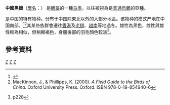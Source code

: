 {{Speciesbox 
| genus =  Turdus
| species = mandarinus
| image = Turdus merula mandarinus Hong Kong 6.jpg
| status = LC
| status_system = IUCN3.1
| status_ref = <ref>{{Cite journal | author = BirdLife International | title = ''Turdus mandarinus'' | journal = [[The_IUCN_Red_List_of_Threatened_Species|The IUCN Red List of Threatened Species]] | volume = 2016 | page = e.T103888237A104198735 | publisher = [[IUCN|IUCN]] | date = 2016 | url = http://www.iucnredlist.org/details/103888237/0 | doi = 10.2305/IUCN.UK.2016-3.RLTS.T103888237A104198735.en | access-date = 13 January 2018 | archive-date = 2018-08-17 | archive-url = https://web.archive.org/web/20180817124830/http://www.iucnredlist.org/details/103888237/0 | dead-url = no }}</ref>
| authority = [[Charles_Lucien_Bonaparte|Bonaparte]], 1850
| synonyms = ''Turdus maximus mandarinus''
}}

'''中國黑鶇'''（[[學名|學名]]：''{{lang|la|Turdus mandarinus}}''） 是[[鶇屬|鶇屬]]的一種[[鸟类|鸟类]]。以往被視為是[[烏鶇|普通烏鶇]]的亞種。

是中国的特有物种。分布于中国除東北以外的大部分地區。该物种的模式产地在中国南部。<ref name='id3122'>{{cite web| url =http://www.bioinfo.cn/db05/BjdwSpecies.php?action=view&id=3122| title =乌鸫普通亚种| work =《中国动物物种编目数据库》| publisher =中国科学院微生物研究所| author =中国科学院动物研究所| accessdate =2009-04-04| deadurl =yes| archiveurl =https://web.archive.org/web/20141129114620/http://www.bioinfo.cn/db05/BjdwSpecies.php?action=view&id=3122| archivedate =2014-11-29}}</ref><ref name="China">MacKinnon, J., & Phillipps, K. (2000). ''A Field Guide to the Birds of China.'' Oxford University Press. Oxford. ISBN 978-0-19-854940-6</ref>其某些族群會遷往[[香港|香港]]及[[老撾|老撾]]、[[越南|越南]]等地過冬。雄性為黑色，雌性與雄性較為相似，但稍顯褐色，身體後部的羽毛顏色較淡<ref name= Robson >{{cite book | last = Robson | first = Craig | title = A Field Guide to the Birds of Thailand | year = 2004 | publisher = New Holland Press | isbn = 1-84330-921-1}} p228</ref>。

==參考資料==
{{Reflist}}
{{Taxonbar|from=Q20949808}}

[[Category:鶇属|Z]]
[[Category:中國特有鳥類|Z]]
[[Category:1850年描述的鸟类|Z]]